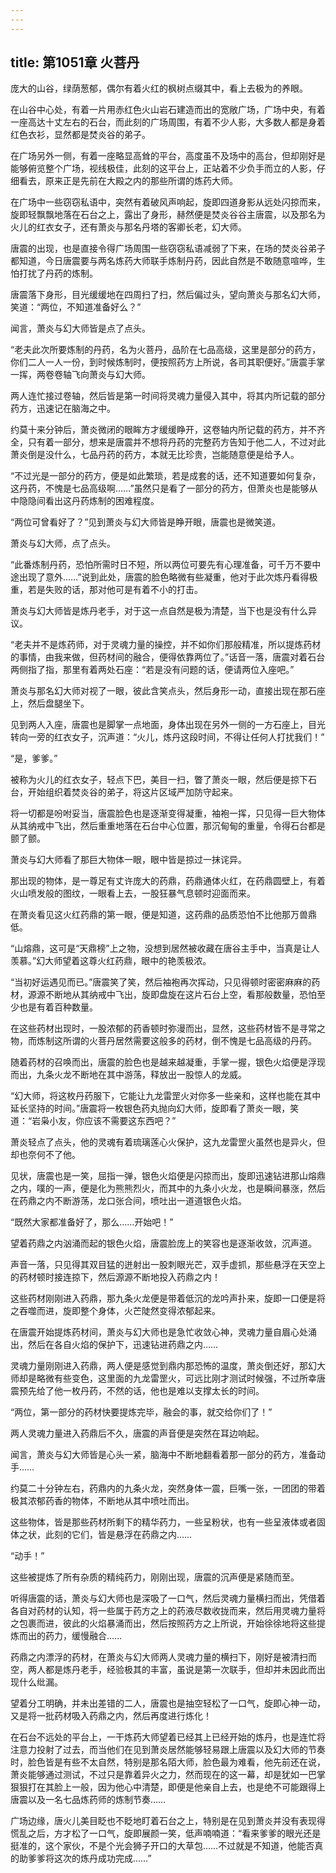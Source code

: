 ```yaml
---
---
---
```

title: 第1051章 火菩丹
---



庞大的山谷，绿荫葱郁，偶尔有着火红的枫树点缀其中，看上去极为的养眼。

在山谷中心处，有着一片用赤红色火山岩石建造而出的宽敞广场，广场中央，有着一座高达十丈左右的石台，而此刻的广场周围，有着不少人影，大多数人都是身着红色衣衫，显然都是焚炎谷的弟子。

在广场另外一侧，有着一座略显高耸的平台，高度虽不及场中的高台，但却刚好是能够俯览整个广场，视线极佳，此刻的这平台上，正站着不少负手而立的人影，仔细看去，原来正是先前在大殿之内的那些所谓的炼药大师。

在广场中一些窃窃私语中，突然有着破风声响起，旋即四道身影从远处闪掠而来，旋即轻飘飘地落在石台之上，露出了身形，赫然便是焚炎谷谷主唐震，以及那名为火儿的红衣女子，还有萧炎与那名丹塔的客卿长老，幻大师。

唐震的出现，也是直接令得广场周围一些窃窃私语减弱了下来，在场的焚炎谷弟子都知道，今日唐震要与两名炼药大师联手炼制丹药，因此自然是不敢随意喧哗，生怕打扰了丹药的炼制。

唐震落下身形，目光缓缓地在四周扫了扫，然后偏过头，望向萧炎与那名幻大师，笑道：“两位，不知道准备好么？”

闻言，萧炎与幻大师皆是点了点头。

“老夫此次所要炼制的丹药，名为火菩丹，品阶在七品高级，这里是部分的药方，你们二人一人一份，到时候炼制时，便按照药方上所说，各司其职便好。”唐震手掌一挥，两卷卷轴飞向萧炎与幻大师。

两人连忙接过卷轴，然后皆是第一时间将灵魂力量侵入其中，将其内所记载的部分药方，迅速记在脑海之中。

约莫十来分钟后，萧炎微闭的眼眸方才缓缓睁开，这卷轴内所记载的药方，并不齐全，只有着一部分，想来是唐震并不想将丹药的完整药方告知于他二人，不过对此萧炎倒是没什么，七品丹药的药方，本就无比珍贵，岂能随意便是给予人。

“不过光是一部分的药方，便是如此繁琐，若是成套的话，还不知道要如何复杂，这丹药，不愧是七品高级啊……”虽然只是看了一部分的药方，但萧炎也是能够从中隐隐间看出这丹药炼制的困难程度。

“两位可曾看好了？”见到萧炎与幻大师皆是睁开眼，唐震也是微笑道。

萧炎与幻大师，点了点头。

“此番炼制丹药，恐怕所需时日不短，所以两位可要先有心理准备，可千万不要中途出现了意外……”说到此处，唐震的脸色略微有些凝重，他对于此次炼丹看得极重，若是失败的话，那对他可是有着不小的打击。

萧炎与幻大师皆是炼丹老手，对于这一点自然是极为清楚，当下也是没有什么异议。

“老夫并不是炼药师，对于灵魂力量的操控，并不如你们那般精准，所以提炼药材的事情，由我来做，但药材间的融合，便得依靠两位了。”话音一落，唐震对着石台两侧指了指，那里有着两处石座：“若是没有问题的话，便请两位入座吧。”

萧炎与那名幻大师对视了一眼，彼此含笑点头，然后身形一动，直接出现在那石座上，然后盘腿坐下。

见到两人入座，唐震也是脚掌一点地面，身体出现在另外一侧的一方石座上，目光转向一旁的红衣女子，沉声道：“火儿，炼丹这段时间，不得让任何人打扰我们！”

“是，爹爹。”

被称为火儿的红衣女子，轻点下巴，美目一扫，瞥了萧炎一眼，然后便是掠下石台，开始组织着焚炎谷的弟子，将这片区域严加防守起来。

将一切都是吩咐妥当，唐震脸色也是逐渐变得凝重，袖袍一挥，只见得一巨大物体从其纳戒中飞出，然后重重地落在石台中心位置，那沉甸甸的重量，令得石台都是颤了颤。

萧炎与幻大师看了那巨大物体一眼，眼中皆是掠过一抹诧异。

那出现的物体，是一尊足有丈许庞大的药鼎，药鼎通体火红，在药鼎圆壁上，有着火山喷发般的图纹，一眼看上去，一股狂暴气息顿时迎面而来。

在萧炎看见这火红药鼎的第一眼，便是知道，这药鼎的品质恐怕不比他那万兽鼎低。

“山熔鼎，这可是“天鼎榜”上之物，没想到居然被收藏在唐谷主手中，当真是让人羡慕。”幻大师望着这尊火红药鼎，眼中的艳羡极浓。

“当初好运遇见而已。”唐震笑了笑，然后袖袍再次挥动，只见得顿时密密麻麻的药材，源源不断地从其纳戒中飞出，旋即盘旋在这片石台上空，看那般数量，恐怕至少也是有着百种数量。

在这些药材出现时，一股浓郁的药香顿时弥漫而出，显然，这些药材皆不是寻常之物，而炼制这所谓的火菩丹居然需要这般多的药材，倒不愧是七品高级的丹药。

随着药材的召唤而出，唐震的脸色也是越来越凝重，手掌一握，银色火焰便是浮现而出，九条火龙不断地在其中游荡，释放出一股惊人的龙威。

“幻大师，将这枚丹药服下，它能让九龙雷罡火对你多一些亲和，这样也能在其中延长坚持的时间。”唐震将一枚银色药丸抛向幻大师，旋即看了萧炎一眼，笑道：“岩枭小友，你应该不需要这东西吧？”

萧炎轻点了点头，他的灵魂有着琉璃莲心火保护，这九龙雷罡火虽然也是异火，但却也奈何不了他。

见状，唐震也是一笑，屈指一弹，银色火焰便是闪掠而出，旋即迅速钻进那山熔鼎之内，噗的一声，便是化为熊熊烈火，而其中的九条小火龙，也是瞬间暴涨，然后在药鼎之内不断游荡，龙口张合间，喷吐出一道道银色火焰。

“既然大家都准备好了，那么……开始吧！”

望着药鼎之内汹涌而起的银色火焰，唐震脸庞上的笑容也是逐渐收敛，沉声道。

声音一落，只见得其双目猛的迸射出一股刺眼光芒，双手虚抓，那些悬浮在天空上的药材顿时接连掠下，然后源源不断地投入药鼎之内！

这些药材刚刚进入药鼎，那九条火龙便是带着低沉的龙吟声扑来，旋即一口便是将之吞噬而进，旋即整个身体，火芒陡然变得浓郁起来。

在唐震开始提炼药材间，萧炎与幻大师也是急忙收敛心神，灵魂力量自眉心处涌出，然后在各自火焰的保护下，迅速钻进药鼎之内……

灵魂力量刚刚进入药鼎，两人便是感觉到鼎内那恐怖的温度，萧炎倒还好，那幻大师却是略微有些变色，这里面的九龙雷罡火，可远比刚才测试时候强，不过所幸唐震预先给了他一枚丹药，不然的话，他也是难以支撑太长的时间。







“两位，第一部分的药材快要提炼完毕，融会的事，就交给你们了！”

两人灵魂力量进入药鼎后不久，唐震的声音便是突然在耳边响起。

闻言，萧炎与幻大师皆是心头一紧，脑海中不断地翻看着那一部分的药方，准备动手……

约莫二十分钟左右，药鼎内的九条火龙，突然身体一震，巨嘴一张，一团团的带着极其浓郁药香的物体，不断地从其中喷吐而出。

这些物体，皆是那些药材所剩下的精华药力，一些呈粉状，也有一些呈液体或者固体之状，此刻的它们，皆是悬浮在药鼎之内……

“动手！”

这些被提炼了所有杂质的精纯药力，刚刚出现，唐震的沉声便是紧随而至。

听得唐震的话，萧炎与幻大师也是深吸了一口气，然后灵魂力量横扫而出，凭借着各自对药材的认知，将一些属于药方之上的药液尽数收拢而来，然后用灵魂力量将之包裹而进，彼此的火焰暴涌而出，然后按照药方之上所说，开始徐徐地将这些提炼而出的药力，缓慢融合……

药鼎之内漂浮的药材，在萧炎与幻大师两人灵魂力量的横扫下，刚好是被清扫而空，两人都是炼丹老手，经验极其的丰富，虽说是第一次联手，但却并未因此而出现什么纰漏。

望着分工明确，并未出差错的二人，唐震也是抽空轻松了一口气，旋即心神一动，又是将一批药材吸入药鼎之内，然后再度进行炼化！

在石台不远处的平台上，一干炼药大师望着已经其上已经开始的炼丹，也是连忙将注意力投射了过去，而当他们在见到萧炎居然能够轻易跟上唐震以及幻大师的节奏时，脸色皆是有些不太自然，特别是那名陌大师，脸色最为难看，他先前还在说，萧炎能够通过测试，不过只是靠着异火之力，然而现在的这一幕，却是犹如一巴掌狠狠打在其脸上一般，因为他心中清楚，即便是他亲自上去，也是绝不可能跟得上唐震以及一名七品炼药师的炼制节奏……

广场边缘，唐火儿美目眨也不眨地盯着石台之上，特别是在见到萧炎并没有表现得慌乱之后，方才松了一口气，旋即展颜一笑，低声喃喃道：“看来爹爹的眼光还是挺准的，这个家伙，不是个光会狮子开口的大草包……不过就是不知道，他能否真的助爹爹将这次的炼丹成功完成……”
